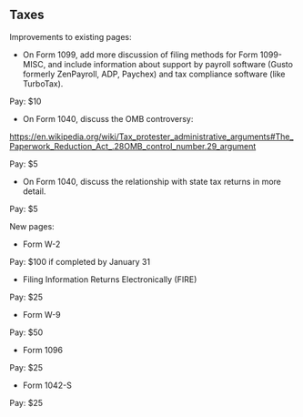 == Taxes ==

Improvements to existing pages:

* On Form 1099, add more discussion of filing methods for Form 1099-MISC, and include information about support by payroll software (Gusto formerly ZenPayroll, ADP, Paychex) and tax compliance software (like TurboTax).

Pay: $10

* On Form 1040, discuss the OMB controversy:

https://en.wikipedia.org/wiki/Tax_protester_administrative_arguments#The_Paperwork_Reduction_Act_.28OMB_control_number.29_argument

Pay: $5

* On Form 1040, discuss the relationship with state tax returns in more detail.

Pay: $5

New pages:

* Form W-2

Pay: $100 if completed by January 31

* Filing Information Returns Electronically (FIRE)

Pay: $25

* Form W-9

Pay: $50

* Form 1096

Pay: $25

* Form 1042-S

Pay: $25